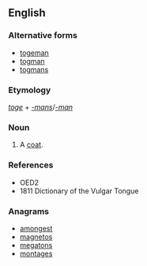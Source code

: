 ==English==

===Alternative forms===
* [[togeman]]
* [[togman]]
* [[togmans]]

===Etymology===
''[[toge]]'' + ''[[-mans]]''/''[[-man]]''

===Noun===
{{en-noun|pl=togemans}}

# {{context|cant|lang=en}} A [[coat]].

===References===
* OED2
* 1811 Dictionary of the Vulgar Tongue

===Anagrams===
* [[amongest#English|amongest]]
* [[magnetos#English|magnetos]]
* [[megatons#English|megatons]]
* [[montages#English|montages]]